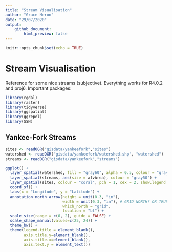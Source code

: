 ```yaml
---
title: "Stream Visualisation"
author: "Grace Heron"
date: "29/07/2020"
output: 
    github_document:
        html_preview: false
---
```


```r
knitr::opts_chunk$set(echo = TRUE)
```

# Stream Visualisation

Reference for some nice streams (subjective). Everything works for R4.0.2 and proj6. Important packages:

```r
library(rgdal)
library(raster)
library(tidyverse)
library(ggspatial)
library(ggrepel)
library(SSN)
```


## Yankee-Fork Streams

```r
sites <- readOGR("gisdata/yankeefork","sites")
watershed <- readOGR("gisdata/yankeefork/watershed.shp", "watershed")
streams <- readOGR("gisdata/yankeefork","streams")

ggplot() +
  layer_spatial(watershed, fill = "gray60", alpha = 0.5, colour = "gray40") +
  layer_spatial(streams, aes(size = afvArea), colour = "gray50") +
  layer_spatial(sites, colour = "coral", pch = 1, cex = 2, show.legend = TRUE)+
  coord_sf() + 
  labs(x = "Longitude", y = "Latitude") + 
  annotation_north_arrow(height = unit(0.3, "in"),
                         width = unit(0.3, "in"), # GRID NORTH? OR TRUE NORTH?
                         which_north = "grid", 
                         location = "bl") +
  scale_size(range = c(0, 2), guide = FALSE) +
  scale_shape_manual(values=c(25, 24)) + 
  theme_bw() + 
  theme(legend.title = element_blank(),
        axis.title.y=element_blank(),
        axis.title.x=element_blank(),
        axis.text.y = element_text())
```



